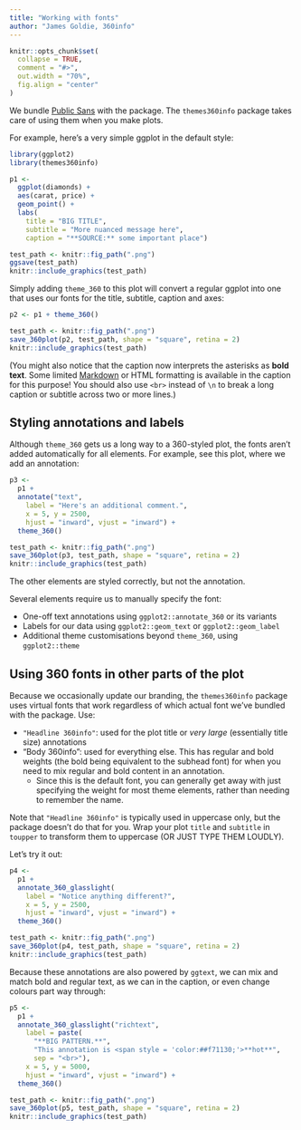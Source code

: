 ```yaml
---
title: "Working with fonts"
author: "James Goldie, 360info"
---
```


```r
knitr::opts_chunk$set(
  collapse = TRUE,
  comment = "#>",
  out.width = "70%",
  fig.align = "center"
)
```

We bundle [Public Sans](https://fonts.google.com/specimen/Public+Sans) with the package. The `themes360info` package takes care of using them when you make plots.

For example, here's a very simple ggplot in the default style:

```r
library(ggplot2)
library(themes360info)

p1 <-
  ggplot(diamonds) +
  aes(carat, price) +
  geom_point() +
  labs(
    title = "BIG TITLE",
    subtitle = "More nuanced message here",
    caption = "**SOURCE:** some important place")

test_path <- knitr::fig_path(".png")
ggsave(test_path)
knitr::include_graphics(test_path)
```

Simply adding `theme_360` to this plot will convert a regular ggplot into one that uses our fonts for the title, subtitle, caption and axes:

```r
p2 <- p1 + theme_360()

test_path <- knitr::fig_path(".png")
save_360plot(p2, test_path, shape = "square", retina = 2)
knitr::include_graphics(test_path)
```

(You might also notice that the caption now interprets the asterisks as **bold text**. Some limited [Markdown](https://www.markdownguide.org/basic-syntax/#emphasis) or HTML formatting is available in the caption for this purpose! You should also use `<br>` instead of `\n` to break a long caption or subtitle across two or more lines.)

## Styling annotations and labels

Although `theme_360` gets us a long way to a 360-styled plot, the fonts aren't added automatically for all elements. For example, see this plot, where we add an annotation:

```r
p3 <-
  p1 +
  annotate("text",
    label = "Here's an additional comment.",
    x = 5, y = 2500,
    hjust = "inward", vjust = "inward") +
  theme_360()

test_path <- knitr::fig_path(".png")
save_360plot(p3, test_path, shape = "square", retina = 2)
knitr::include_graphics(test_path)
```

The other elements are styled correctly, but not the annotation.

Several elements require us to manually specify the font:

* One-off text annotations using `ggplot2::annotate_360` or its variants
* Labels for our data using `ggplot2::geom_text` or `ggplot2::geom_label`
* Additional theme customisations beyond `theme_360`, using `ggplot2::theme`

## Using 360 fonts in other parts of the plot

Because we occasionally update our branding, the `themes360info` package uses virtual fonts that work regardless of which actual font we've bundled with the package. Use:

* `"Headline 360info"`: used for the plot title or _very large_ (essentially title size) annotations
* "Body 360info": used for everything else. This has regular and bold weights (the bold being equivalent to the subhead font) for when you need to mix regular and bold content in an annotation.
  - Since this is the default font, you can generally get away with just specifying the weight for most theme elements, rather than needing to remember the name.

Note that `"Headline 360info"` is typically used in uppercase only, but the package doesn't do that for you. Wrap your plot `title` and `subtitle` in `toupper` to transform them to uppercase (OR JUST TYPE THEM LOUDLY).

Let's try it out:

```r

p4 <-
  p1 +
  annotate_360_glasslight(
    label = "Notice anything different?",
    x = 5, y = 2500,
    hjust = "inward", vjust = "inward") +
  theme_360()

test_path <- knitr::fig_path(".png")
save_360plot(p4, test_path, shape = "square", retina = 2)
knitr::include_graphics(test_path)
```

Because these annotations are also powered by `ggtext`, we can mix and match bold and regular text, as we can in the caption, or even change colours part way through:

```r

p5 <-
  p1 +
  annotate_360_glasslight("richtext",
    label = paste(
      "**BIG PATTERN.**",
      "This annotation is <span style = 'color:##f71130;'>**hot**",
      sep = "<br>"),
    x = 5, y = 5000,
    hjust = "inward", vjust = "inward") +
  theme_360()

test_path <- knitr::fig_path(".png")
save_360plot(p5, test_path, shape = "square", retina = 2)
knitr::include_graphics(test_path)
```
